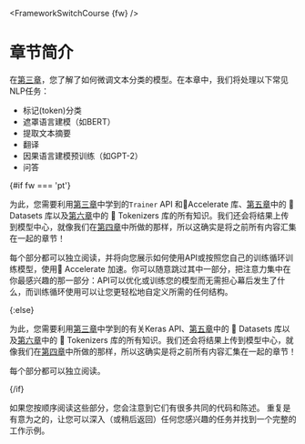 <FrameworkSwitchCourse {fw} />

# 章节简介

在[第三章](/course/chapter3)，您了解了如何微调文本分类的模型。在本章中，我们将处理以下常见NLP任务：

- 标记(token)分类
- 遮罩语言建模（如BERT）
- 提取文本摘要
- 翻译
- 因果语言建模预训练（如GPT-2）
- 问答

{#if fw === 'pt'}

为此，您需要利用[第三章](/course/chapter3)中学到的`Trainer` API 和🤗Accelerate 库、[第五章](/course/chapter5)中的 🤗 Datasets 库以及[第六章](/course/chapter6)中的 🤗 Tokenizers 库的所有知识。我们还会将结果上传到模型中心，就像我们在[第四章](/course/chapter4)中所做的那样，所以这确实是将之前所有内容汇集在一起的章节！

每个部分都可以独立阅读，并将向您展示如何使用API或按照您自己的训练循环训练模型，使用🤗 Accelerate 加速。你可以随意跳过其中一部分，把注意力集中在你最感兴趣的那一部分：API可以优化或训练您的模型而无需担心幕后发生了什么，而训练循环使用可以让您更轻松地自定义所需的任何结构。

{:else}

为此，您需要利用[第三章](/course/chapter3)中学到的有关Keras API、[第五章](/course/chapter5)中的 🤗 Datasets 库以及[第六章](/course/chapter6)中的 🤗 Tokenizers 库的所有知识。我们还会将结果上传到模型中心，就像我们在[第四章](/course/chapter4)中所做的那样，所以这确实是将之前所有内容汇集在一起的章节！

每个部分都可以独立阅读。

{/if}


<Tip>

如果您按顺序阅读这些部分，您会注意到它们有很多共同的代码和陈述。 重复是有意为之的，让您可以深入（或稍后返回）任何您感兴趣的任务并找到一个完整的工作示例。

</Tip>
